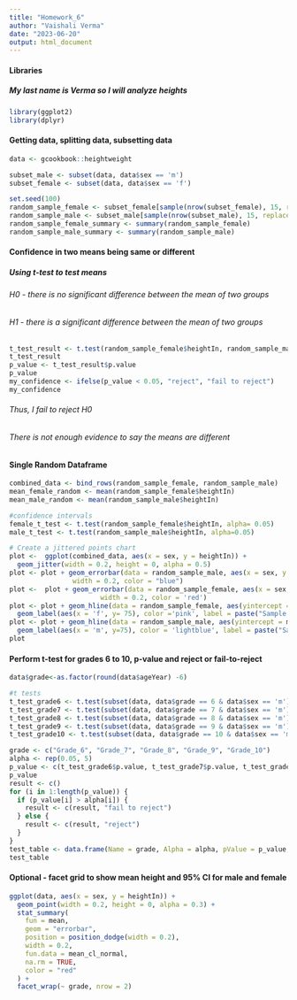 ```yaml
---
title: "Homework_6"
author: "Vaishali Verma"
date: "2023-06-20"
output: html_document
---
```


#### Libraries
##### My last name is Verma so I will analyze heights
```r
library(ggplot2)
library(dplyr)
```

#### Getting data, splitting data, subsetting data

```r
data <- gcookbook::heightweight

subset_male <- subset(data, data$sex == 'm')
subset_female <- subset(data, data$sex == 'f')

set.seed(100)
random_sample_female <- subset_female[sample(nrow(subset_female), 15, replace = FALSE), ]
random_sample_male <- subset_male[sample(nrow(subset_male), 15, replace = FALSE), ]
random_sample_female_summary <- summary(random_sample_female)
random_sample_male_summary <- summary(random_sample_male)

```
#### Confidence in two means being same or different
##### Using t-test to test means
###### H0 - there is no significant difference between the mean of two groups
###### H1 - there is a significant difference between the mean of two groups
```r
t_test_result <- t.test(random_sample_female$heightIn, random_sample_male$heightIn, alpha = 0.05)
t_test_result
p_value <- t_test_result$p.value
p_value
my_confidence <- ifelse(p_value < 0.05, "reject", "fail to reject")
my_confidence
```
###### Thus, I fail to reject H0
###### There is not enough evidence to say the means are different

#### Single Random Dataframe
```r
combined_data <- bind_rows(random_sample_female, random_sample_male)
mean_female_random <- mean(random_sample_female$heightIn)
mean_male_random <- mean(random_sample_male$heightIn)

#confidence intervals
female_t_test <- t.test(random_sample_female$heightIn, alpha= 0.05)
male_t_test <- t.test(random_sample_male$heightIn, alpha=0.05)

# Create a jittered points chart
plot <-  ggplot(combined_data, aes(x = sex, y = heightIn)) +
  geom_jitter(width = 0.2, height = 0, alpha = 0.5) 
plot <- plot + geom_errorbar(data = random_sample_male, aes(x = sex, y = heightIn, ymin = male_t_test$conf.int[1], ymax = male_t_test$conf.int[2]),
                width = 0.2, color = "blue") 
plot <-  plot + geom_errorbar(data = random_sample_female, aes(x = sex, y = heightIn, ymin = female_t_test$conf.int[1], ymax = female_t_test$conf.int[2]),
                       width = 0.2, color = 'red')
plot <- plot + geom_hline(data = random_sample_female, aes(yintercept = mean_female_random), color = 'pink') +
  geom_label(aes(x = 'f', y= 75), color ='pink', label = paste("Sample Mean-", round(mean_female_random, 2)))
plot <- plot + geom_hline(data = random_sample_male, aes(yintercept = mean_male_random), color = 'lightblue') +
  geom_label(aes(x = 'm', y=75), color = 'lightblue', label = paste("Sample Mean-", round(mean_male_random, 2)))
plot
```

#### Perform t-test for grades 6 to 10, p-value and reject or fail-to-reject
```r
data$grade<-as.factor(round(data$ageYear) -6)

#t tests
t_test_grade6 <- t.test(subset(data, data$grade == 6 & data$sex == 'm')$heightIn, subset(data, data$grade == 6 & data$sex == 'f')$heightIn, alpha = 0.05)
t_test_grade7 <- t.test(subset(data, data$grade == 7 & data$sex == 'm')$heightIn, subset(data, data$grade == 7 & data$sex == 'f')$heightIn)
t_test_grade8 <- t.test(subset(data, data$grade == 8 & data$sex == 'm')$heightIn, subset(data, data$grade == 8 & data$sex == 'f')$heightIn)
t_test_grade9 <- t.test(subset(data, data$grade == 9 & data$sex == 'm')$heightIn, subset(data, data$grade == 9 & data$sex == 'f')$heightIn)
t_test_grade10 <- t.test(subset(data, data$grade == 10 & data$sex == 'm')$heightIn, subset(data, data$grade == 10 & data$sex == 'f')$heightIn)

grade <- c("Grade_6", "Grade_7", "Grade_8", "Grade_9", "Grade_10")
alpha <- rep(0.05, 5)
p_value <- c(t_test_grade6$p.value, t_test_grade7$p.value, t_test_grade8$p.value, t_test_grade9$p.value, t_test_grade10$p.value)
p_value
result <- c()
for (i in 1:length(p_value)) {
  if (p_value[i] > alpha[i]) {
    result <- c(result, "fail to reject")
  } else {
    result <- c(result, "reject")
  }
}
test_table <- data.frame(Name = grade, Alpha = alpha, pValue = p_value, Result=result)
test_table
```

#### Optional - facet grid to show mean height and 95% CI for male and female
```r
ggplot(data, aes(x = sex, y = heightIn)) +
  geom_point(width = 0.2, height = 0, alpha = 0.3) +
  stat_summary(
    fun = mean, 
    geom = "errorbar", 
    position = position_dodge(width = 0.2),
    width = 0.2,
    fun.data = mean_cl_normal,
    na.rm = TRUE,
    color = "red"
  ) +
  facet_wrap(~ grade, nrow = 2)
```